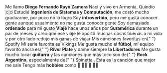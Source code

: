<TextWithEmoji emoji="👤">
  Me llamo <strong>Diego Fernando Rayo Zamora</strong>
</TextWithEmoji>

<TextWithEmoji emoji="🏠">
  Nací y vivo en <Link href="https://goo.gl/maps/NGpchAb1PBkR9aQF9">Armenia, Quindío</Link> 🇨🇴
</TextWithEmoji>

<TextWithEmoji emoji="📚">
  Estudié <strong>Ingeniería de Sistemas y Computación</strong>, me costó mucho graduarme, por poco
  no lo logro
</TextWithEmoji>

<TextWithEmoji emoji="🤔">
  Soy <strong>introvertido</strong>, pero me gusta conocer gente aunque usualmente no me gusta
  conocer gente
</TextWithEmoji>

<TextWithEmoji emoji="🤷‍♂️">
  Soy demasiado <strong>ordenado</strong> para mi gusto
</TextWithEmoji>

<TextWithEmoji emoji="🌍">
  <strong>Viajé</strong> hace unos años por <strong>Suramérica</strong> durante un par de meses y
  creo que ese viaje le aportó muchas cosas buenas a mi vida y por otro lado redujo mis ganas de
  viajar
</TextWithEmoji>

<TextWithEmoji emoji="🎶">
  Mis canciones favoritas en{" "}
  <Link href="https://open.spotify.com/playlist/2iSnWl4KZ7znS5gzBDurYN?si=4mNoMmK6T1alQbXZP-QilQ">
    Spotify
  </Link>
</TextWithEmoji>

<TextWithEmoji emoji="🎬">
  Mi serie favorita es <Link href="https://www.netflix.com/title/70301870">Vikings</Link>
</TextWithEmoji>

<TextWithEmoji emoji="⚽">
  Me gusta mucho el <strong>fútbol</strong>, mi equipo favorito ahora es{" "}
  <strong>River Plate</strong> y dame siempre <strong>la Libertadores</strong>
</TextWithEmoji>

<TextWithEmoji emoji="🎸">
  Me gusta mucho tocar <strong>guitarra</strong> y las canciones que más toco son de{" "}
  <strong>Rock Argentino</strong>, especialmente de{" "}
  <Link href="https://open.spotify.com/playlist/31SXdwCzbsC2j0HdAEXMwA?si=oQTNbKgMRRG9eOwhE7xp4Q">
    Spinetta
  </Link>
  . Esta es la <Link href="https://open.spotify.com/track/0BY5HwsqIojR8HBmOtr8Qd?si=6u90Qb25TXu0VTgAmqXJdw">
    canción
  </Link> que mejor me sale
</TextWithEmoji>

<TextWithEmoji emoji="😁">
  Tengo más <strong>hobbies</strong> como 📸 👨‍🍳 🏓 🏃‍♂️
</TextWithEmoji>
